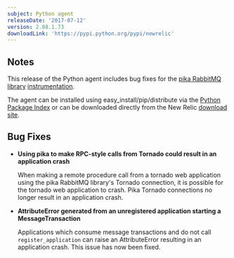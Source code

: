 ```yaml
---
subject: Python agent
releaseDate: '2017-07-12'
version: 2.88.1.73
downloadLink: 'https://pypi.python.org/pypi/newrelic'
---
```


## Notes

This release of the Python agent includes bug fixes for the [pika RabbitMQ library](https://pypi.python.org/pypi/pika) [instrumentation](https://docs.newrelic.com/docs/agents/python-agent/supported-features/use-rabbitmq-message-queues).

The agent can be installed using easy_install/pip/distribute via the [Python Package Index](https://pypi.python.org/pypi/newrelic) or can be downloaded directly from the New Relic [download site](http://download.newrelic.com/python_agent/release/).

## Bug Fixes

* **Using pika to make RPC-style calls from Tornado could result in an application crash**

  When making a remote procedure call from a tornado web application using the pika RabbitMQ library's Tornado connection, it is possible for the tornado web application to crash. Pika Tornado connections no longer result in an application crash.
* **AttributeError generated from an unregistered application starting a MessageTransaction**

  Applications which consume message transactions and do not call `register_application` can raise an AttributeError resulting in an application crash. This issue has now been fixed.
